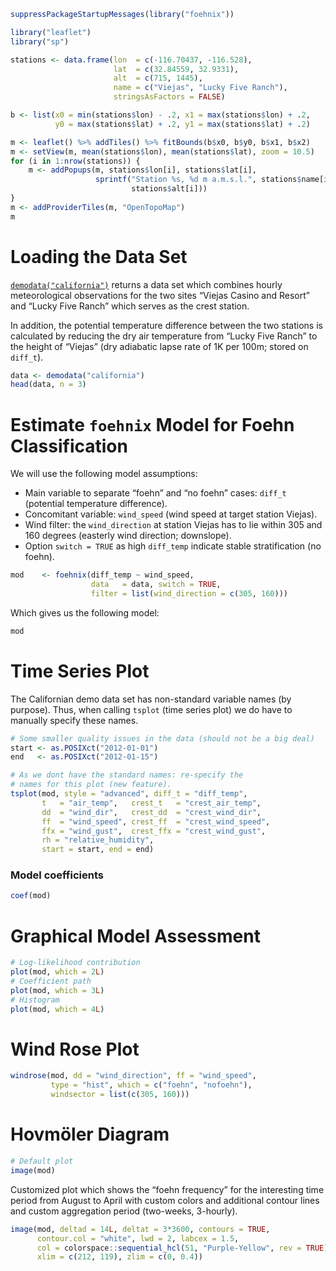 
```r
suppressPackageStartupMessages(library("foehnix"))
```



```r
library("leaflet")
library("sp")

stations <- data.frame(lon  = c(-116.70437, -116.528),
                       lat  = c(32.84559, 32.9331),
                       alt  = c(715, 1445),
                       name = c("Viejas", "Lucky Five Ranch"),
                       stringsAsFactors = FALSE)

b <- list(x0 = min(stations$lon) - .2, x1 = max(stations$lon) + .2,
          y0 = max(stations$lat) + .2, y1 = max(stations$lat) + .2)

m <- leaflet() %>% addTiles() %>% fitBounds(b$x0, b$y0, b$x1, b$x2)
m <- setView(m, mean(stations$lon), mean(stations$lat), zoom = 10.5)
for (i in 1:nrow(stations)) {
    m <- addPopups(m, stations$lon[i], stations$lat[i],
                   sprintf("Station %s, %d m a.m.s.l.", stations$name[i],
                           stations$alt[i]))
}
m <- addProviderTiles(m, "OpenTopoMap")
m
```

# Loading the Data Set

[`demodata("california")`](references/demodata) returns a data set which
combines hourly meteorological observations for the two sites
"Viejas Casino and Resort" and "Lucky Five Ranch" which serves as the
crest station.

In addition, the potential temperature difference between the two stations
is calculated by reducing the dry air temperature from "Lucky Five Ranch"
to the height of "Viejas" (dry adiabatic lapse rate of 1K per 100m;
stored on `diff_t`).

```r
data <- demodata("california")
head(data, n = 3)
```

# Estimate `foehnix` Model for Foehn Classification

We will use the following model assumptions:

* Main variable to separate "foehn" and "no foehn" cases: `diff_t` (potential temperature difference).
* Concomitant variable: `wind_speed` (wind speed at target station Viejas).
* Wind filter: the `wind_direction` at station Viejas has to lie within
    305 and 160 degrees (easterly wind direction; downslope).
* Option `switch = TRUE` as high `diff_temp` indicate stable stratification (no foehn).

```r
mod    <- foehnix(diff_temp ~ wind_speed,
                  data   = data, switch = TRUE,
                  filter = list(wind_direction = c(305, 160)))

```

Which gives us the following model:

```r
mod
```


# Time Series Plot

The Californian demo data set has non-standard variable names (by purpose).
Thus, when calling `tsplot` (time series plot) we do have to manually specify
these names.

```r
# Some smaller quality issues in the data (should not be a big deal)
start <- as.POSIXct("2012-01-01")
end   <- as.POSIXct("2012-01-15")

# As we dont have the standard names: re-specify the
# names for this plot (new feature).
tsplot(mod, style = "advanced", diff_t = "diff_temp",
       t   = "air_temp",   crest_t   = "crest_air_temp",
       dd  = "wind_dir",   crest_dd  = "crest_wind_dir",
       ff  = "wind_speed", crest_ff  = "crest_wind_speed",
       ffx = "wind_gust",  crest_ffx = "crest_wind_gust",
       rh = "relative_humidity",
       start = start, end = end)
```

### Model coefficients

```r
coef(mod)
```


# Graphical Model Assessment

```r
# Log-likelihood contribution
plot(mod, which = 2L)
# Coefficient path
plot(mod, which = 3L)
# Histogram
plot(mod, which = 4L)
```

# Wind Rose Plot

```r
windrose(mod, dd = "wind_direction", ff = "wind_speed",
         type = "hist", which = c("foehn", "nofoehn"),
         windsector = list(c(305, 160)))
```

# Hovmöler Diagram


```r
# Default plot
image(mod)
```

Customized plot which shows the "foehn frequency" for the
interesting time period from August to April with custom
colors and additional contour lines and custom
aggregation period (two-weeks, 3-hourly).


```r
image(mod, deltad = 14L, deltat = 3*3600, contours = TRUE,
      contour.col = "white", lwd = 2, labcex = 1.5,
      col = colorspace::sequential_hcl(51, "Purple-Yellow", rev = TRUE),
      xlim = c(212, 119), zlim = c(0, 0.4))
```





